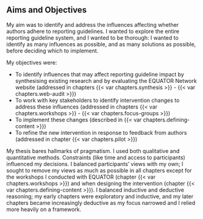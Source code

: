 ## Aims and Objectives

My aim was to identify and address the influences affecting whether authors adhere to reporting guidelines. I wanted to explore the entire reporting guideline system, and I wanted to be thorough: I wanted to identify as many influences as possible, and as many solutions as possible, before deciding which to implement.

My objectives were:

* To identify influences that may affect reporting guideline impact by synthesising existing research and by evaluating the EQUATOR Network website (addressed in chapters {{< var chapters.synthesis >}} - {{< var chapters.web-audit >}})
* To work with key stakeholders to identify intervention changes to address these influences (addressed in chapters {{< var chapters.workshops >}} - {{< var chapters.focus-groups >}})
* To implement these changes (described in {{< var chapters.defining-content >}})
* To refine the new intervention in response to feedback from authors (addressed in chapter {{< var chapters.pilot >}})

My thesis bares hallmarks of pragmatism. I used both qualitative and quantitative methods. Constraints (like time and access to participants) influenced my decisions. I balanced participants' views with my own; I sought to remove my views as much as possible in all chapters except for the workshops I conducted with EQUATOR (chapter {{< var chapters.workshops >}}) and when designing the intervention (chapter {{< var chapters.defining-content >}}). I balanced inductive and deductive reasoning; my early chapters were exploratory and inductive, and my later chapters became increasingly deductive as my focus narrowed and I relied more heavily on a framework.
